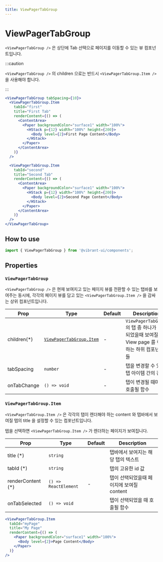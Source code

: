 ```yaml
---
title: ViewPagerTabGroup
---
```


# ViewPagerTabGroup

`<ViewPagerTabGroup />` 은 상단에 Tab 선택으로 페이지를 이동할 수 있는 뷰 컴포넌트입니다.

:::caution

`<ViewPagerTabGroup />` 의 children 으로는 반드시 `<ViewPagerTabGroup.Item />` 을 사용해야 합니다.

:::

```jsx live
<ViewPagerTabGroup tabSpacing={10}>
  <ViewPagerTabGroup.Item
    tabId="first"
    title="First Tab"
    renderContent={() => (
      <ContentArea>
        <Paper backgroundColor="surface1" width="100%">
          <HStack p={12} width="100%" height={200}>
            <Body level={2}>First Page Content</Body>
          </HStack>
        </Paper>
      </ContentArea>
    )}
  />

  <ViewPagerTabGroup.Item
    tabId="second"
    title="Second Tab"
    renderContent={() => (
      <ContentArea>
        <Paper backgroundColor="surface1" width="100%">
          <HStack p={12} width="100%" height={200}>
            <Body level={2}>Second Page Content</Body>
          </HStack>
        </Paper>
      </ContentArea>
    )}
  />
</ViewPagerTabGroup>
```

## How to use

```jsx
import { ViewPagerTabGroup } from '@vibrant-ui/components';
```

## Properties

### `ViewPagerTabGroup`

`<ViewPagerTabGroup />` 은 현재 보여지고 있는 페이지 뷰를 전환할 수 있는 탭바를 보여주는 동시에, 각각의 페이지 뷰를 담고 있는 `<ViewPagerTabGroup.Item />` 을 감싸는 상위 컴포넌트입니다.

| Prop         | Type                                                | Default | Description                                                                                   |
| ------------ | --------------------------------------------------- | ------- | --------------------------------------------------------------------------------------------- |
| children(\*) | [`ViewPagerTabGroup.Item`](#ViewPagerTabGroup.Item) | -       | `ViewPagerTabGroup` 의 탭 중 하나가 선택되었을때 보여질 View page 를 렌더하는 하위 컴포넌트들 |
| tabSpacing   | `number`                                            | -       | 탭을 변경할 수 있는 탭 아이템 간의 간격                                                       |
| onTabChange  | `() => void`                                        | -       | 탭이 변경될 때마다 호출될 함수                                                                |

### `ViewPagerTabGroup.Item`

`<ViewPagerTabGroup.Item />` 은 각각의 탭이 렌더해야 하는 content 와 탭바에서 보여질 탭의 title 을 설정할 수 있는 컴포넌트입니다.

탭을 선택하면 `<ViewPagerTabGroup.Item />` 가 렌더하는 페이지가 보여집니다.

| Prop               | Type                 | Default | Description                               |
| ------------------ | -------------------- | ------- | ----------------------------------------- |
| title (\*)         | `string`             |         | 탭바에서 보여지는 해당 탭의 텍스트        |
| tabId (\*)         | `string`             |         | 탭의 고유한 id 값                         |
| renderContent (\*) | `() => ReactElement` | -       | 탭이 선택되었을때 페이지에 보여질 content |
| onTabSelected      | `() => void`         |         | 탭이 선택되었을 때 호출될 함수            |

```jsx live
<ViewPagerTabGroup.Item
  tabId="myPage"
  title="My Page"
  renderContent={() => (
    <Paper backgroundColor="surface1" width="100%">
      <Body level={2}>Page Content</Body>
    </Paper>
  )}
/>
```
